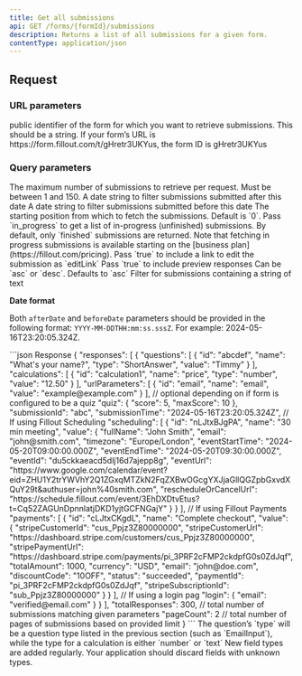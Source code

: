 ```yaml
---
title: Get all submissions
api: GET /forms/{formId}/submissions
description: Returns a list of all submissions for a given form.
contentType: application/json
---
```


## Request

### URL parameters
<ParamField path="formId" type="string" required>
public identifier of the form for which you want to retrieve submissions. This should be a string. If your form’s URL is https://form.fillout.com/t/gHretr3UKYus, the form ID is gHretr3UKYus
</ParamField>

### Query parameters

<ParamField query="limit" type="number" optional default="50">
  The maximum number of submissions to retrieve per request. Must be between 1 and 150.
</ParamField>

<ParamField query="afterDate" type="string" optional>
A date string to filter submissions submitted after this date
</ParamField>

<ParamField query="beforeDate" type="string" optional>
A date string to filter submissions submitted before this date
</ParamField>

<ParamField query="offset" type="number" optional>
The starting position from which to fetch the submissions. Default is `0`.
</ParamField>

<ParamField query="status" type="string" optional>
Pass `in_progress` to get a list of in-progress (unfinished) submissions. By default, only `finished` submissions are returned. Note that fetching in progress submissions is available starting on the [business plan](https://fillout.com/pricing).
</ParamField>

<ParamField query="includeEditLink" type="boolean" optional>
  Pass `true` to include a link to edit the submission as `editLink`
</ParamField>

<ParamField query="includePreview" type="boolean" optional>
  Pass `true` to include preview responses
</ParamField>

<ParamField query="sort" type="string" optional>
  Can be `asc` or `desc`. Defaults to `asc`
</ParamField>

<ParamField query="search" type="string" optional>
  Filter for submissions containing a string of text
</ParamField>

**Date format**

Both `afterDate` and `beforeDate` parameters should be provided in the following format: `YYYY-MM-DDTHH:mm:ss.sssZ`. For example: 2024-05-16T23:20:05.324Z.

<ResponseExample>
```json Response
{
	"responses": [
		{
			"questions": [
				{
					"id": "abcdef",
					"name": "What's your name?",
					"type": "ShortAnswer",
					"value": "Timmy"
				}
			],
			"calculations": [
				{
					"id": "calculation1",
					"name": "price",
					"type": "number",
					"value": "12.50"
				}
			],
			"urlParameters": [
				{
					"id": "email",
					"name": "email",
					"value": "example@example.com"
				}
			],
			// optional depending on if form is configured to be a quiz
			"quiz": {
				"score": 5,
				"maxScore": 10
			},
			"submissionId": "abc",
			"submissionTime": "2024-05-16T23:20:05.324Z",
			// If using Fillout Scheduling
			"scheduling": [
				{
					"id": "nLJtxBJgPA",
					"name": "30 min meeting",
					"value": {
						"fullName": "John Smith",
						"email": "john@smith.com",
						"timezone": "Europe/London",
						"eventStartTime": "2024-05-20T09:00:00.000Z",
						"eventEndTime": "2024-05-20T09:30:00.000Z",
						"eventId": "du5ckkaeacd5dlj16d7ajepp8g",
						"eventUrl": "https://www.google.com/calendar/event?eid=ZHU1Y2trYWVhY2Q1ZGxqMTZkN2FqZXBwOGcgYXJjaGllQGZpbGxvdXQuY29t&authuser=john%40smith.com",
						"rescheduleOrCancelUrl": "https://schedule.fillout.com/event/3EhDXDtvEtus?t=Cq52ZAGUnDpnnlatjDKD1yjtGCFNGajY"
					}
				}
			],
			// If using Fillout Payments
			"payments": [
				{
					"id": "cLJtxCKgdL",
					"name": "Complete checkout",
					"value": {
						"stripeCustomerId": "cus_Ppjz3Z80000000",
						"stripeCustomerUrl": "https://dashboard.stripe.com/customers/cus_Ppjz3Z80000000",
						"stripePaymentUrl": "https://dashboard.stripe.com/payments/pi_3PRF2cFMP2ckdpfG0s0ZdJqf",
						"totalAmount": 1000,
						"currency": "USD",
						"email": "john@doe.com",
						"discountCode": "10OFF",
						"status": "succeeded",
						"paymentId": "pi_3PRF2cFMP2ckdpfG0s0ZdJqf",
						"stripeSubscriptionId": "sub_Ppjz3Z80000000"
					}
				}
			],
			// If using a login pag
			"login": {
          "email": "verified@email.com"
      }
		}
	],
	"totalResponses": 300, // total number of submissions matching given parameters
	"pageCount": 2 // total number of pages of submissions based on provided limit
}
```
</ResponseExample>
The question’s `type` will be a question type listed in the previous section (such as `EmailInput`), while the type for a calculation is either `number` or `text`

<Warning>
  New field types are added regularly. Your application should discard fields with unknown types.
</Warning>
